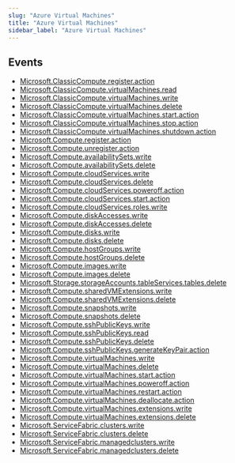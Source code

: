 ```yaml
---
slug: "Azure Virtual Machines"
title: "Azure Virtual Machines"
sidebar_label: "Azure Virtual Machines"
---
```


## Events

- [Microsoft.ClassicCompute.register.action](/azurerealtime/realtime/azurevirtualmachines/rules/microsoft.classiccompute.register.action)
- [Microsoft.ClassicCompute.virtualMachines.read](/azurerealtime/realtime/azurevirtualmachines/rules/microsoft.classiccompute.virtualmachines.read)
- [Microsoft.ClassicCompute.virtualMachines.write](/azurerealtime/realtime/azurevirtualmachines/rules/microsoft.classiccompute.virtualmachines.write)
- [Microsoft.ClassicCompute.virtualMachines.delete](/azurerealtime/realtime/azurevirtualmachines/rules/icrosoft.classiccompute.virtualmachines.delete)
- [Microsoft.ClassicCompute.virtualMachines.start.action](/azurerealtime/realtime/azurevirtualmachines/rules/microsoft.classiccompute.virtualmachines.start.action)
- [Microsoft.ClassicCompute.virtualMachines.stop.action](/azurerealtime/realtime/azurevirtualmachines/rules/microsoft.classiccompute.virtualmachines.stop.action)
- [Microsoft.ClassicCompute.virtualMachines.shutdown.action](/azurerealtime/realtime/azurevirtualmachines/rules/microsoft.classiccompute.virtualmachines.shutdown.action)
- [Microsoft.Compute.register.action](/azurerealtime/realtime/azurevirtualmachines/rules/microsoft.compute.register.action)
- [Microsoft.Compute.unregister.action](/azurerealtime/realtime/azurevirtualmachines/rules/microsoft.compute.unregister.action)
- [Microsoft.Compute.availabilitySets.write](/azurerealtime/realtime/azurevirtualmachines/rules/microsoft.compute.availabilitysets.write)
- [Microsoft.Compute.availabilitySets.delete](/azurerealtime/realtime/azurevirtualmachines/rules/microsoft.compute.availabilitysets.delete)
- [Microsoft.Compute.cloudServices.write](/azurerealtime/realtime/azurevirtualmachines/rules/microsoft.compute.cloudservices.write)
- [Microsoft.Compute.cloudServices.delete](/azurerealtime/realtime/azurevirtualmachines/rules/microsoft.compute.cloudservices.delete)
- [Microsoft.Compute.cloudServices.poweroff.action](/azurerealtime/realtime/azurevirtualmachines/rules/microsoft.compute.cloudservices.poweroff.action)
- [Microsoft.Compute.cloudServices.start.action](/azurerealtime/realtime/azurevirtualmachines/rules/microsoft.compute.cloudservices.start.action)
- [Microsoft.Compute.cloudServices.roles.write](/azurerealtime/realtime/azurevirtualmachines/rules/microsoft.compute.cloudservices.roles.write)
- [Microsoft.Compute.diskAccesses.write](/azurerealtime/realtime/azurevirtualmachines/rules/microsoft.compute.diskaccesses.write)
- [Microsoft.Compute.diskAccesses.delete](/azurerealtime/realtime/azurevirtualmachines/rules/microsoft.compute.diskaccesses.delete)
- [Microsoft.Compute.disks.write](/azurerealtime/realtime/azurevirtualmachines/rules/microsoft.compute.disks.write)
- [Microsoft.Compute.disks.delete](/azurerealtime/realtime/azurevirtualmachines/rules/microsoft.compute.disks.delete)
- [Microsoft.Compute.hostGroups.write](/azurerealtime/realtime/azurevirtualmachines/rules/microsoft.compute.hostgroups.write)
- [Microsoft.Compute.hostGroups.delete](/azurerealtime/realtime/azurevirtualmachines/rules/microsoft.compute.hostgroups.delete)
- [Microsoft.Compute.images.write](/azurerealtime/realtime/azurevirtualmachines/rules/microsoft.compute.images.write)
- [Microsoft.Compute.images.delete](/azurerealtime/realtime/azurevirtualmachines/rules/microsoft.compute.images.delete)
- [Microsoft.Storage.storageAccounts.tableServices.tables.delete](/azurerealtime/realtime/azurevirtualmachines/rules/microsoft.storage.storageaccounts.tableservices.tables.delete)
- [Microsoft.Compute.sharedVMExtensions.write](/azurerealtime/realtime/azurevirtualmachines/rules/microsoft.compute.sharedvmextensions.write)
- [Microsoft.Compute.sharedVMExtensions.delete](/azurerealtime/realtime/azurevirtualmachines/rules/microsoft.compute.sharedvmextensions.delete)
- [Microsoft.Compute.snapshots.write](/azurerealtime/realtime/azurevirtualmachines/rules/microsoft.compute.snapshots.write)
- [Microsoft.Compute.snapshots.delete](/azurerealtime/realtime/azurevirtualmachines/rules/microsoft.compute.snapshots.delete)
- [Microsoft.Compute.sshPublicKeys.write](/azurerealtime/realtime/azurevirtualmachines/rules/microsoft.compute.sshpublicKeys.write)
- [Microsoft.Compute.sshPublicKeys.read](/azurerealtime/realtime/azurevirtualmachines/rules/microsoft.compute.sshpublicKeys.read)
- [Microsoft.Compute.sshPublicKeys.delete](/azurerealtime/realtime/azurevirtualmachines/rules/microsoft.compute.sshpublicKeys.delete)
- [Microsoft.Compute.sshPublicKeys.generateKeyPair.action](/azurerealtime/realtime/azurevirtualmachines/rules/microsoft.compute.sshpublickeys.generatekeypair.action)
- [Microsoft.Compute.virtualMachines.write](/azurerealtime/realtime/azurevirtualmachines/rules/microsoft.compute.virtualmachines.write)
- [Microsoft.Compute.virtualMachines.delete](/azurerealtime/realtime/azurevirtualmachines/rules/microsoft.compute.virtualmachines.delete)
- [Microsoft.Compute.virtualMachines.start.action](/azurerealtime/realtime/azurevirtualmachines/rules/microsoft.compute.virtualmachines.start.action)
- [Microsoft.Compute.virtualMachines.poweroff.action](/azurerealtime/realtime/azurevirtualmachines/rules/microsoft.compute.virtualmachines.poweroff.action)
- [Microsoft.Compute.virtualMachines.restart.action](/azurerealtime/realtime/azurevirtualmachines/rules/microsoft.compute.virtualmachines.restart.action)
- [Microsoft.Compute.virtualMachines.deallocate.action](/azurerealtime/realtime/azurevirtualmachines/rules/microsoft.compute.virtualmachines.deallocate.action)
- [Microsoft.Compute.virtualMachines.extensions.write](/azurerealtime/realtime/azurevirtualmachines/rules/microsoft.compute.virtualmachines.extensions.write)
- [Microsoft.Compute.virtualMachines.extensions.delete](/azurerealtime/realtime/azurevirtualmachines/rules/microsoft.compute.virtualmachines.extensions.delete)
- [Microsoft.ServiceFabric.clusters.write](/azurerealtime/realtime/azurevirtualmachines/rules/microsoft.servicefabric.clusters.write)
- [Microsoft.ServiceFabric.clusters.delete](/azurerealtime/realtime/azurevirtualmachines/rules/microsoft.servicefabric.clusters.delete)
- [Microsoft.ServiceFabric.managedclusters.write](/azurerealtime/realtime/azurevirtualmachines/rules/microsoft.servicefabric.managedclusters.write)
- [Microsoft.ServiceFabric.managedclusters.delete](/azurerealtime/realtime/azurevirtualmachines/rules/microsoft.servicefabric.managedclusters.delete)

